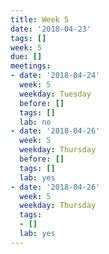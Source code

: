 ```yaml
---
title: Week 5
date: '2018-04-23'
tags: []
week: 5
due: []
meetings:
- date: '2018-04-24'
  week: 5
  weekday: Tuesday
  before: []
  tags: []
  lab: no
- date: '2018-04-26'
  week: 5
  weekday: Thursday
  before: []
  tags: []
  lab: yes
- date: '2018-04-26'
  week: 5
  weekday: Thursday
  tags:
  - []
  lab: yes
---
```

